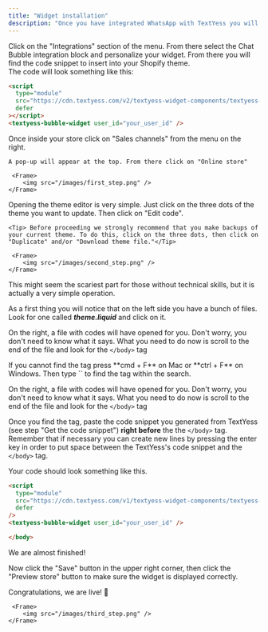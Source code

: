 ```yaml
---
title: "Widget installation"
description: "Once you have integrated WhatsApp with TextYess you will need to allow your customers to interact with your AI Shopping-Assistant. For this we provide a widget to install on your store."
---
```


<Steps>
  <Step title="Customize your widget appearance">
    Click on the "Integrations" section of the menu. From there select the Chat Bubble integration block and personalize your widget.
  </Step>
  <Step title="Get the code snippet">
    From there you will find the code snippet to insert into your Shopify theme. <br /> 
    The code will look something like this:

```html
<script
  type="module"
  src="https://cdn.textyess.com/v2/textyess-widget-components/textyess-widget-components.esm.js"
  defer
></script>
<textyess-bubble-widget user_id="your_user_id" />
```

  </Step>
  <Step title="Go to the Online store section">
    Once inside your store click on "Sales channels" from the menu on the right. <br/>

    A pop-up will appear at the top. From there click on "Online store"

     <Frame>
        <img src="/images/first_step.png" />
    </Frame>

  </Step>
  <Step title="Open the Theme editor">
   Opening the theme editor is very simple. Just click on the three dots of the theme you want to update. Then click on "Edit code". <br/>
  
    <Tip> Before proceeding we strongly recommend that you make backups of your current theme. To do this, click on the three dots, then click on "Duplicate" and/or "Download theme file."</Tip>

     <Frame>
        <img src="/images/second_step.png" />
    </Frame>

  </Step>
  <Step title="Edit the theme.liquid file">
   This might seem the scariest part for those without technical skills, but it is actually a very simple operation. <br />

As a first thing you will notice that on the left side you have a bunch of files. Look for one called **_theme.liquid_** and click on it. <br />

On the right, a file with codes will have opened for you. Don't worry, you don't need to know what it says. What you need to do now is scroll to the end of the file and look for the `</body>` tag <br />

<Tip>
 If you cannot find the tag press **cmd + F** on Mac or **ctrl + F** on Windows. Then type `</body>` to find the tag within the search.
</Tip>

On the right, a file with codes will have opened for you. Don't worry, you don't need to know what it says. What you need to do now is scroll to the end of the file and look for the `</body>` tag <br />

Once you find the tag, paste the code snippet you generated from TextYess (see step "Get the code snippet") **right before** the the `</body>` tag. Remember that if necessary you can create new lines by pressing the enter key in order to put space between the TextYess's code snippet and the `</body>` tag. <br />

Your code should look something like this. <br />

```html
<script
  type="module"
  src="https://cdn.textyess.com/v1/textyess-widget-components/textyess-widget-components.esm.js"
  defer
/>
<textyess-bubble-widget user_id="your_user_id" />

</body>
```

We are almost finished! <br />

Now click the "Save" button in the upper right corner, then click the "Preview store" button to make sure the widget is displayed correctly. <br />

<Check>Congratulations, we are live! 🥳</Check>

     <Frame>
        <img src="/images/third_step.png" />
    </Frame>

  </Step>
</Steps>
